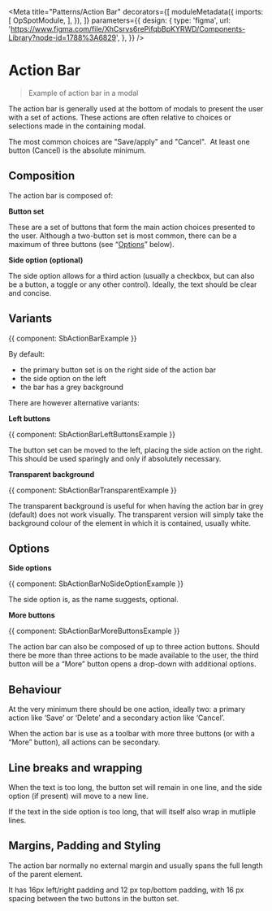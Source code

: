 

<Meta
  title="Patterns/Action Bar"
  decorators={[
    moduleMetadata({
      imports: [
        OpSpotModule,
      ],
    }),
  ]}
  parameters={{
    design: {
      type: 'figma',
      url: 'https://www.figma.com/file/XhCsrvs6rePifqbBpKYRWD/Components-Library?node-id=1788%3A6829',
    },
  }}
/>

# Action Bar

> Example of action bar in a modal

The action bar is generally used at the bottom of modals to present the user with a set of actions. These actions are often relative to choices or selections made in the containing modal.

The most common choices are "Save/apply" and "Cancel".  At least one button (Cancel) is the absolute minimum.

## Composition

The action bar is composed of:

**Button set**

These are a set of buttons that form the main action choices presented to the user. Although a two-button set is most common, there can be a maximum of three buttons (see “[Options](#)” below).

**Side option (optional)**

The side option allows for a third action (usually a checkbox, but can also be a button, a toggle or any other control). Ideally, the text should be clear and concise.

## Variants

<Canvas>
  <Story name="Default">
    {{ component: SbActionBarExample }}
  </Story>
</Canvas>

By default:
- the primary button set is on the right side of the action bar
- the side option on the left
- the bar has a grey background

There are however alternative variants:

**Left buttons**

<Canvas>
  <Story name="Left Buttons">
    {{ component: SbActionBarLeftButtonsExample }}
  </Story>
</Canvas>

The button set can be moved to the left, placing the side action on the right. This should be used sparingly and only if absolutely necessary.

**Transparent background**

<Canvas>
  <Story name="Transparent">
    {{ component: SbActionBarTransparentExample }}
  </Story>
</Canvas>

The transparent background is useful for when having the action bar in grey (default) does not work visually. The transparent version will simply take the background colour of the element in which it is contained, usually white.

## Options

**Side options**

<Canvas>
  <Story name="No side option">
    {{ component: SbActionBarNoSideOptionExample }}
  </Story>
</Canvas>

The side option is, as the name suggests, optional.

**More buttons**

<Canvas>
  <Story name="More buttons">
    {{ component: SbActionBarMoreButtonsExample }}
  </Story>
</Canvas>

The action bar can also be composed of up to three action buttons. Should there be more than three actions to be made available to the user, the third button will be a “More” button opens a drop-down with additional options.

## Behaviour

At the very minimum there should be one action, ideally two: a primary action like ‘Save’ or ‘Delete’ and a secondary action like ‘Cancel’.

When the action bar is use as a toolbar with more three buttons (or with a “More” button), all actions can be secondary.

## Line breaks and wrapping

When the text is too long, the button set will remain in one line, and the side option (if present) will move to a new line.

If the text in the side option is too long, that will itself also wrap in mutliple lines.

## Margins, Padding and Styling

The action bar normally no external margin and usually spans the full length of the parent element.

It has 16px left/right padding and 12 px top/bottom padding, with 16 px spacing between the two buttons in the button set.
